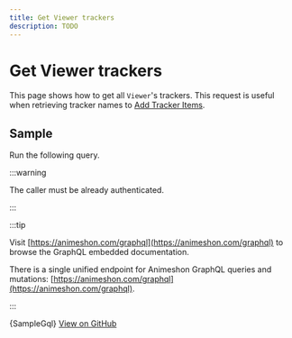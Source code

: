 ```yaml
---
title: Get Viewer trackers
description: TODO
---
```


# Get Viewer trackers

This page shows how to get all `Viewer`'s trackers.
This request is useful when retrieving tracker names to [Add Tracker Items](mutation-update-tracker).

## Sample

Run the following query.

:::warning

The caller must be already authenticated.

:::

:::tip

Visit [https://animeshon.com/graphql](https://animeshon.com/graphql) to browse the GraphQL embedded documentation.

There is a single unified endpoint for Animeshon GraphQL queries and mutations: [https://animeshon.com/graphql](https://animeshon.com/graphql).

:::


<CodeBlock language="graphql">
  {SampleGql}
</CodeBlock>
<a href="https://github.com/animeapis/graphql-samples/blob/master/quickstarts/query-viewer-trackers.gql">View on GitHub</a>
